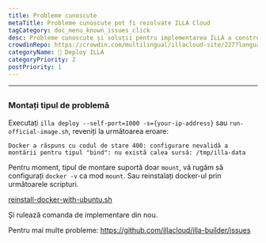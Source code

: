 ```yaml
---
title: Probleme cunoscute
metaTitle: Probleme cunoscute pot fi rezolvate ILLA Cloud
tagCategory: doc_menu_known_issues_click
desc: Probleme cunoscute și soluții pentru implementarea ILLA a constructorului.
crowdinRepo: https://crowdin.com/multilingual/illacloud-site/227?languages=ro&filter=basic&value=0
categoryName: 👷 Deploy ILLA
categoryPriority: 2
postPriority: 1
---
```


* * *

## <h2 hidden>Probleme cunoscute</h2>

### Montați tipul de problemă

Executați `illa deploy --self-port=1000 -s={your-ip-address}` sau `run-official-image.sh`, reveniți la următoarea eroare:

`Docker a răspuns cu codul de stare 400: configurare nevalidă a montării pentru tipul "bind": nu există calea sursă: /tmp/illa-data`

Pentru moment, tipul de montare suportă doar `mount`, vă rugăm să configurați `docker -v` ca mod `mount`. Sau reinstalați docker-ul prin următoarele scripturi.

[reinstall-docker-with-ubuntu.sh](https://github.com/illacloud/deploy-illa-manually/blob/main/utils/reinstall-docker-with-ubuntu.sh)

Și rulează comanda de implementare din nou.

Pentru mai multe probleme: https://github.com/illacloud/illa-builder/issues

